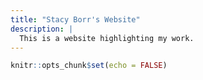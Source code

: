 ```yaml
---
title: "Stacy Borr's Website"
description: |
  This is a website highlighting my work.
---
```


```r
knitr::opts_chunk$set(echo = FALSE)
```

